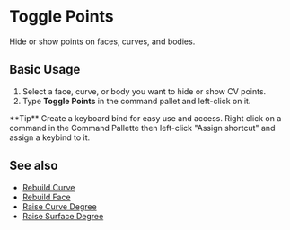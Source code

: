 
# Toggle Points

<Reference shortcut="" command="Toggle Points" button="" />

Hide or show points on faces, curves, and bodies.

## Basic Usage

1. Select a face, curve, or body you want to hide or show CV points.
2. Type **Toggle Points** in the command pallet and left-click on it.

<VideoPlayer fileName="toggle-points"/>

<Callout type="info" emoji="💡">
    **Tip**
    Create a keyboard bind for easy use and access. Right click on a command in the Command Pallette then left-click "Assign shortcut" and assign a keybind to it. 
<VideoPlayer fileName="assign-shortcut"/>
</Callout>

## See also
- [Rebuild Curve](rebuild-curve)
- [Rebuild Face](/solid/rebuild-face)
- [Raise Curve Degree](raise-curve-degree)
- [Raise Surface Degree](/solid/raise-surface-degree)